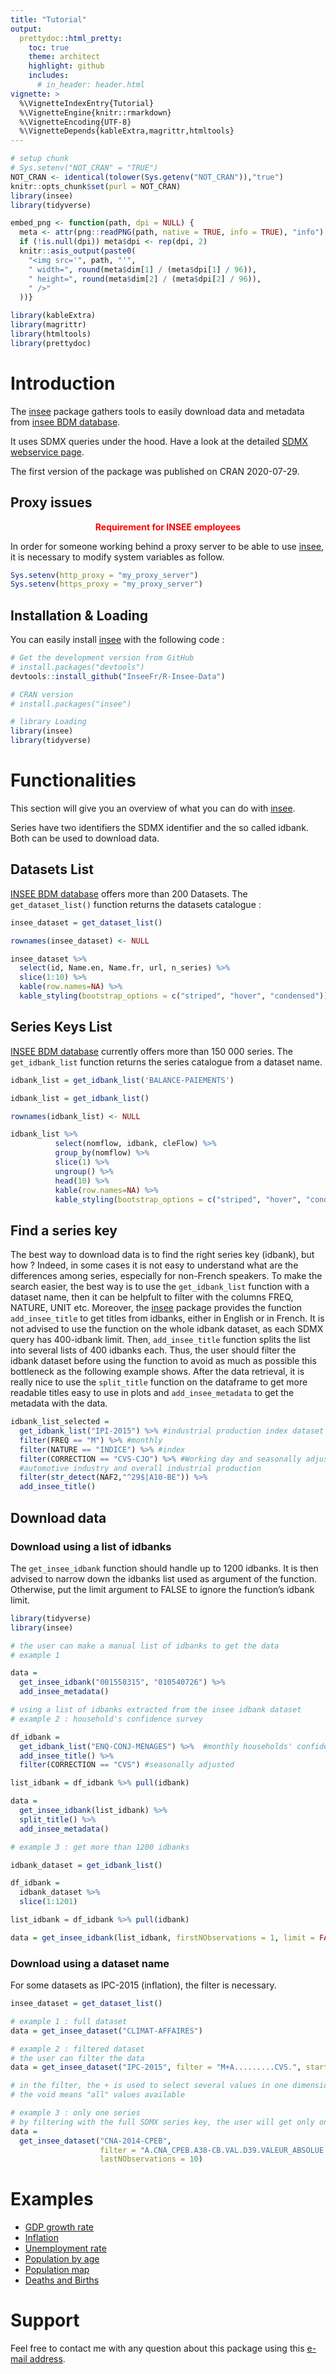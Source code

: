 ---
title: "Tutorial"
output:
  prettydoc::html_pretty:
    toc: true
    theme: architect
    highlight: github
    includes:
      # in_header: header.html
vignette: >
  %\VignetteIndexEntry{Tutorial} 
  %\VignetteEngine{knitr::rmarkdown} 
  %\VignetteEncoding{UTF-8}
  %\VignetteDepends{kableExtra,magrittr,htmltools}
---

```{r setup,echo=FALSE, include=FALSE}
# setup chunk
# Sys.setenv("NOT_CRAN" = "TRUE")
NOT_CRAN <- identical(tolower(Sys.getenv("NOT_CRAN")),"true")
knitr::opts_chunk$set(purl = NOT_CRAN)
library(insee)
library(tidyverse)

embed_png <- function(path, dpi = NULL) {
  meta <- attr(png::readPNG(path, native = TRUE, info = TRUE), "info")
  if (!is.null(dpi)) meta$dpi <- rep(dpi, 2)
  knitr::asis_output(paste0(
    "<img src='", path, "'",
    " width=", round(meta$dim[1] / (meta$dpi[1] / 96)),
    " height=", round(meta$dim[2] / (meta$dpi[2] / 96)),
    " />"
  ))}
```

```{r message=FALSE, warning=FALSE, include=FALSE}
library(kableExtra)
library(magrittr)
library(htmltools)
library(prettydoc)
```

# Introduction

The [insee](https://CRAN.R-project.org/package=insee) package gathers tools to easily download data and metadata from [insee BDM database](https://www.insee.fr/en/information/2512785). 

It uses SDMX queries under the hood. Have a look at the detailed [SDMX webservice page](https://www.insee.fr/en/information/2868055).

The first version of the package was published on CRAN 2020-07-29.

## Proxy issues

<center><font color="red"> **Requirement for INSEE employees**</font></center>

In order for someone working behind a proxy server to be able to use [insee](https://CRAN.R-project.org/package=insee), it is necessary to modify system variables as follow.

```{r, message = FALSE, warning = FALSE, eval = FALSE}
Sys.setenv(http_proxy = "my_proxy_server")
Sys.setenv(https_proxy = "my_proxy_server")
```

## Installation & Loading

You can easily install [insee](https://CRAN.R-project.org/package=insee) with the following code :

```{r, message = FALSE, warning = FALSE, eval = FALSE}
# Get the development version from GitHub 
# install.packages("devtools")
devtools::install_github("InseeFr/R-Insee-Data")

# CRAN version
# install.packages("insee")

# library Loading
library(insee)
library(tidyverse)
```

# Functionalities

This section will give you an overview of what you can do with [insee](https://CRAN.R-project.org/package=insee).

Series have two identifiers the SDMX identifier and the so called idbank. Both can be used to download data.

## Datasets List

[INSEE BDM database](https://www.insee.fr/en/information/2512785) offers more than 200 Datasets. The <code>get_dataset_list()</code> function returns the datasets catalogue :

```{r, message = FALSE, warning = FALSE, eval = FALSE}
insee_dataset = get_dataset_list() 
```

```{r echo = FALSE, message = FALSE, warning = FALSE, eval = FALSE}
rownames(insee_dataset) <- NULL

insee_dataset %>% 
  select(id, Name.en, Name.fr, url, n_series) %>% 
  slice(1:10) %>% 
  kable(row.names=NA) %>% 
  kable_styling(bootstrap_options = c("striped", "hover", "condensed"))
```

## Series Keys List

[INSEE BDM database](https://www.insee.fr/en/information/2512785) currently offers more than 150 000 series. The <code>get_idbank_list</code> function returns the series catalogue from a dataset name.

```{r, message=FALSE,warning=FALSE,eval=FALSE}
idbank_list = get_idbank_list('BALANCE-PAIEMENTS')
```

```{r echo=FALSE, message=FALSE, warning=FALSE,eval=FALSE}
idbank_list = get_idbank_list()

rownames(idbank_list) <- NULL

idbank_list %>% 
          select(nomflow, idbank, cleFlow) %>%   
          group_by(nomflow) %>% 
          slice(1) %>% 
          ungroup() %>% 
          head(10) %>%
          kable(row.names=NA) %>% 
          kable_styling(bootstrap_options = c("striped", "hover", "condensed"))


```

## Find a series key

The best way to download data is to find the right series key (idbank), but how ? Indeed, in some cases it is not easy to understand what are the differences among series, especially for non-French speakers.
To make the search easier, the best way is to use the <code>get_idbank_list</code> function with a dataset name, then it can be helpfult to filter with the columns FREQ, NATURE, UNIT etc.
Moreover, the [insee](https://CRAN.R-project.org/package=insee) package provides the function <code>add_insee_title</code> to get titles from idbanks, either in English or in French. It is not advised to use the function on the whole idbank dataset, as each SDMX query has 400-idbank limit. Then, <code>add_insee_title</code> function splits the list into several lists of 400 idbanks each. Thus, the user should filter the idbank dataset before using the function to avoid as much as possible this bottleneck as the following example shows. After the data retrieval, it is really nice to use the <code>split_title</code> function on the dataframe to get more readable titles easy to use in plots and 
<code>add_insee_metadata</code> to get the metadata with the data.

```{r message=FALSE, warning=FALSE,eval=FALSE}

idbank_list_selected =
  get_idbank_list("IPI-2015") %>% #industrial production index dataset
  filter(FREQ == "M") %>% #monthly
  filter(NATURE == "INDICE") %>% #index
  filter(CORRECTION == "CVS-CJO") %>% #Working day and seasonally adjusted SA-WDA
  #automotive industry and overall industrial production
  filter(str_detect(NAF2,"^29$|A10-BE")) %>% 
  add_insee_title()

```

## Download data

### Download using a list of idbanks

The <code>get_insee_idbank</code> function should handle up to 1200 idbanks.
It is then advised to narrow down the idbanks list used as argument of the function.
Otherwise, put the limit argument to FALSE to ignore the function's idbank limit.

```{r message=FALSE, warning=FALSE,eval=FALSE}
library(tidyverse)
library(insee)

# the user can make a manual list of idbanks to get the data 
# example 1

data = 
  get_insee_idbank("001558315", "010540726") %>% 
  add_insee_metadata()

# using a list of idbanks extracted from the insee idbank dataset
# example 2 : household's confidence survey

df_idbank = 
  get_idbank_list("ENQ-CONJ-MENAGES") %>%  #monthly households' confidence survey
  add_insee_title() %>% 
  filter(CORRECTION == "CVS") #seasonally adjusted

list_idbank = df_idbank %>% pull(idbank)

data = 
  get_insee_idbank(list_idbank) %>%
  split_title() %>% 
  add_insee_metadata()

# example 3 : get more than 1200 idbanks

idbank_dataset = get_idbank_list()

df_idbank = 
  idbank_dataset %>%
  slice(1:1201)

list_idbank = df_idbank %>% pull(idbank)

data = get_insee_idbank(list_idbank, firstNObservations = 1, limit = FALSE)

```

### Download using a dataset name

For some datasets as IPC-2015 (inflation), the filter is necessary.

```{r message=FALSE, warning=FALSE,eval=FALSE}

insee_dataset = get_dataset_list() 

# example 1 : full dataset
data = get_insee_dataset("CLIMAT-AFFAIRES")

# example 2 : filtered dataset 
# the user can filter the data
data = get_insee_dataset("IPC-2015", filter = "M+A.........CVS.", startPeriod = "2015-03")

# in the filter, the + is used to select several values in one dimension, like an "and" statement
# the void means "all" values available

# example 3 : only one series
# by filtering with the full SDMX series key, the user will get only one series
data = 
  get_insee_dataset("CNA-2014-CPEB",
                    filter = "A.CNA_CPEB.A38-CB.VAL.D39.VALEUR_ABSOLUE.FE.EUROS_COURANTS.BRUT",
                    lastNObservations = 10)

```

# Examples 

* [GDP growth rate](https://hadrilec.github.io/insee/articles/v2_gdp-vignettes.html)
* [Inflation](https://hadrilec.github.io/insee/articles/v3_inflation-vignettes.html)
* [Unemployment rate](https://hadrilec.github.io/insee/articles/v4_unem-vignettes.html)
* [Population by age](https://hadrilec.github.io/insee/articles/v5_pop-vignettes.html)
* [Population map](https://hadrilec.github.io/insee/articles/v6_pop_map-vignettes.html)
* [Deaths and Births](https://hadrilec.github.io/insee/articles/v7_death_birth-vignettes.html)

# Support
Feel free to contact me with any question about this package using this [e-mail address](mailto:leclerc.hadrien@gmail.com?subject=[r-package][insee]).

